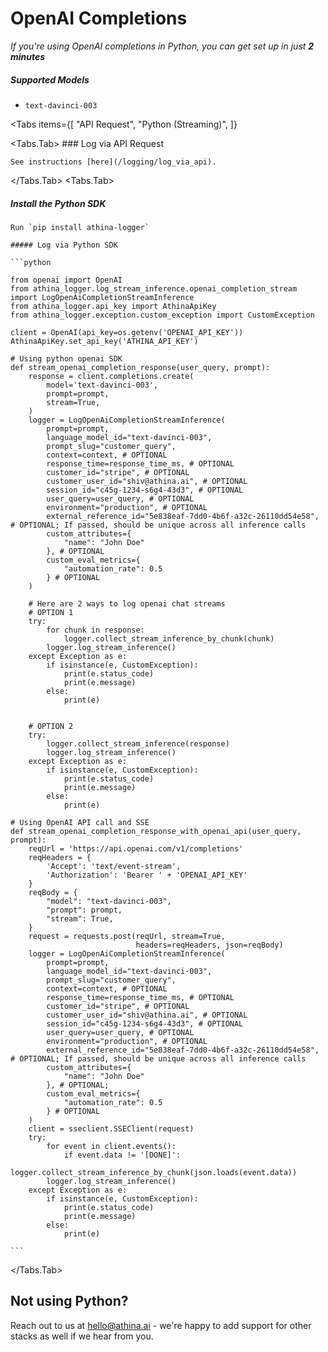 
# OpenAI Completions

_If you're using OpenAI completions in Python, you can get set up in just **2 minutes**_

##### Supported Models

- `text-davinci-003`

<Tabs
  items={[
    "API Request",
    "Python (Streaming)",
  ]}
>
  <Tabs.Tab>
    ### Log via API Request

    See instructions [here](/logging/log_via_api).

  </Tabs.Tab>
  <Tabs.Tab>
  ##### Install the Python SDK

    Run `pip install athina-logger`

    ##### Log via Python SDK

    ```python

    from openai import OpenAI
    from athina_logger.log_stream_inference.openai_completion_stream import LogOpenAiCompletionStreamInference
    from athina_logger.api_key import AthinaApiKey
    from athina_logger.exception.custom_exception import CustomException

    client = OpenAI(api_key=os.getenv('OPENAI_API_KEY'))
    AthinaApiKey.set_api_key('ATHINA_API_KEY')

    # Using python openai SDK
    def stream_openai_completion_response(user_query, prompt):
    	response = client.completions.create(
    		model='text-davinci-003',
    		prompt=prompt,
    		stream=True,
    	)
    	logger = LogOpenAiCompletionStreamInference(
    		prompt=prompt,
    		language_model_id="text-davinci-003",
    		prompt_slug="customer_query",
    		context=context, # OPTIONAL
    		response_time=response_time_ms, # OPTIONAL
    		customer_id="stripe", # OPTIONAL
    		customer_user_id="shiv@athina.ai", # OPTIONAL
    		session_id="c45g-1234-s6g4-43d3", # OPTIONAL
    		user_query=user_query, # OPTIONAL
    		environment="production", # OPTIONAL
    		external_reference_id="5e838eaf-7dd0-4b6f-a32c-26110dd54e58", # OPTIONAL; If passed, should be unique across all inference calls
			custom_attributes={
                "name": "John Doe"
            }, # OPTIONAL
			custom_eval_metrics={
				"automation_rate": 0.5
			} # OPTIONAL
    	)

    	# Here are 2 ways to log openai chat streams
    	# OPTION 1
    	try:
    		for chunk in response:
    			logger.collect_stream_inference_by_chunk(chunk)
    		logger.log_stream_inference()
    	except Exception as e:
    		if isinstance(e, CustomException):
    			print(e.status_code)
    			print(e.message)
    		else:
    			print(e)


    	# OPTION 2
    	try:
    		logger.collect_stream_inference(response)
    		logger.log_stream_inference()
    	except Exception as e:
    		if isinstance(e, CustomException):
    			print(e.status_code)
    			print(e.message)
    		else:
    			print(e)

    # Using OpenAI API call and SSE
    def stream_openai_completion_response_with_openai_api(user_query, prompt):
    	reqUrl = 'https://api.openai.com/v1/completions'
    	reqHeaders = {
    		'Accept': 'text/event-stream',
    		'Authorization': 'Bearer ' + 'OPENAI_API_KEY'
    	}
    	reqBody = {
    		"model": "text-davinci-003",
    		"prompt": prompt,
    		"stream": True,
    	}
    	request = requests.post(reqUrl, stream=True,
    							headers=reqHeaders, json=reqBody)
    	logger = LogOpenAiCompletionStreamInference(
    		prompt=prompt,
    		language_model_id="text-davinci-003",
    		prompt_slug="customer_query",
    		context=context, # OPTIONAL
    		response_time=response_time_ms, # OPTIONAL
    		customer_id="stripe", # OPTIONAL
    		customer_user_id="shiv@athina.ai", # OPTIONAL
    		session_id="c45g-1234-s6g4-43d3", # OPTIONAL
    		user_query=user_query, # OPTIONAL
    		environment="production", # OPTIONAL
    		external_reference_id="5e838eaf-7dd0-4b6f-a32c-26110dd54e58", # OPTIONAL; If passed, should be unique across all inference calls
			custom_attributes={
                "name": "John Doe"
            }, # OPTIONAL;  
			custom_eval_metrics={
				"automation_rate": 0.5
			} # OPTIONAL
    	)
    	client = sseclient.SSEClient(request)
    	try:
    		for event in client.events():
    			if event.data != '[DONE]':
    				logger.collect_stream_inference_by_chunk(json.loads(event.data))
    		logger.log_stream_inference()
    	except Exception as e:
    		if isinstance(e, CustomException):
    			print(e.status_code)
    			print(e.message)
    		else:
    			print(e)

    ```

  </Tabs.Tab>
</Tabs>

## Not using Python?

Reach out to us at hello@athina.ai - we're happy to add support for other stacks as well if we hear from you.
